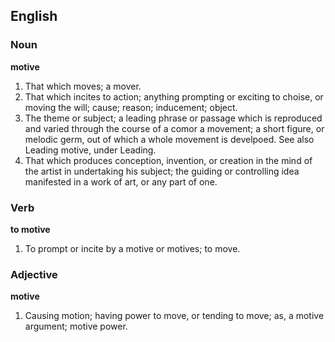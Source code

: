 ==English==

===Noun===

'''motive'''

#That which moves; a mover.
#That which incites to action; anything prompting or exciting to choise, or moving the will; cause; reason; inducement; object.
#The theme or subject; a leading phrase or passage which is reproduced and varied through the course of a comor a movement; a short figure, or melodic germ, out of which a whole movement is develpoed. See also Leading motive, under Leading.
#That which produces conception, invention, or creation in the mind of the artist in undertaking his subject; the guiding or controlling idea manifested in a work of art, or any part of one.

===Verb===

'''to motive'''

#To prompt or incite by a motive or motives; to move.

===Adjective===

'''motive'''

#Causing motion; having power to move, or tending to move; as, a motive argument; motive power.